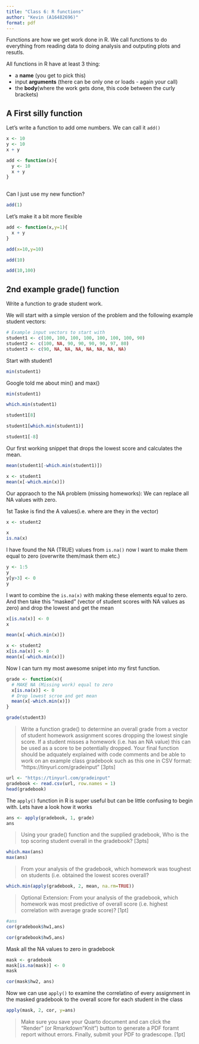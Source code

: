 ```yaml
---
title: "Class 6: R functions"
author: "Kevin (A16482696)"
format: pdf
---
```


Functions are how we get work done in R. We call functions to do everything from reading data to doing analysis and outputing plots and resutls. 

All functions in R have at least 3 thing:

- a **name** (you get to pick this)
- input **arguments** (there can be only one or loads - again your call)
- the **body**(where the work gets done, this code between the curly brackets)

## A First silly function

Let's write a function to add ome numbers. We can call it `add()`

```r
x <- 10
y <- 10
x + y
```

```r
add <- function(x){
  y <- 10
  x + y
}
  
```

Can I just use my new function?

```r
add(1)
```

Let's make it a bit more flexible

```r
add <- function(x,y=1){
  x + y
}

add(x=10,y=10)
```
```r
add(10)
```

```r
add(10,100)
```

## 2nd example grade() function

Write a function to grade student work. 

We will start with a simple version of the problem and the following example student vectors:

```r
# Example input vectors to start with
student1 <- c(100, 100, 100, 100, 100, 100, 100, 90)
student2 <- c(100, NA, 90, 90, 90, 90, 97, 80)
student3 <- c(90, NA, NA, NA, NA, NA, NA, NA)

```

Start with student1
```r
min(student1)
```


Google told me about min() and max()

```r
min(student1)
```
```r
which.min(student1)
```
```r
student1[8]
```

```r
student1[which.min(student1)]
```

```r
student1[-8]
```

Our first working snippet that drops the lowest score and calculates the mean.

```r
mean(student1[-which.min(student1)])
```

```r
x <- student1
mean(x[-which.min(x)])
```

Our appraoch to the NA problem (missing homeworks): We can replace all NA values with zero. 

1st Taske is find the A values(i.e. where are they in the vector)
```r
x <- student2
```

```r
x
is.na(x)
```

I have found the NA (TRUE) values from `is.na()` now I want to make them equal to zero (overwrite them/mask them etc.)

```r
y <- 1:5
y
y[y>3] <- 0
y
```


I want to combine the `is.na(x)` with making these elements equal to zero. 
And then take this "masked" (vector of student scores with NA values as zero) and drop the lowest and get the mean

```r
x[is.na(x)] <- 0
x
```

```r
mean(x[-which.min(x)])
```

```r
x <- student2
x[is.na(x)] <- 0
mean(x[-which.min(x)])
```

Now I can turn my most awesome snipet into my first function.

```r
grade <- function(x){
  # MAKE NA (Missing work) equal to zero
  x[is.na(x)] <- 0
  # Drop lowest scroe and get mean
  mean(x[-which.min(x)])
}
```

```r
grade(student3)
```
>Write a function grade() to determine an overall grade from a vector of student homework
assignment scores dropping the lowest single score. If a student misses a homework (i.e. has an
NA value) this can be used as a score to be potentially dropped. Your final function should be
adquately explained with code comments and be able to work on an example class gradebook
such as this one in CSV format: “https://tinyurl.com/gradeinput” [3pts]

```r
url <- "https://tinyurl.com/gradeinput"
gradebook <- read.csv(url, row.names = 1)
head(gradebook)
```

The `apply()` function in R is super useful but can be little confusing to begin with. Lets have a look how it works

```r
ans <- apply(gradebook, 1, grade)
ans
```


> Using your grade() function and the supplied gradebook, Who is the top scoring student
overall in the gradebook? [3pts]

```r
which.max(ans)
max(ans)
```

>From your analysis of the gradebook, which homework was toughest on students (i.e. obtained
the lowest scores overall?

```r
which.min(apply(gradebook, 2, mean, na.rm=TRUE))
```

> Optional Extension: From your analysis of the gradebook, which homework was most
predictive of overall score (i.e. highest correlation with average grade score)? [1pt]

```r
#ans
cor(gradebook$hw1,ans)

```

```r
cor(gradebook$hw5,ans)
```

Mask all the NA values to zero in gradebook
```r
mask <- gradebook
mask[is.na(mask)] <- 0
mask
```

```r
cor(mask$hw2, ans)
```

Now we can use `apply()` to examine the correlatino of every assignment in the masked gradebook to the overall score for each student in the class

```r
apply(mask, 2, cor, y=ans)
```

> Make sure you save your Quarto document and can click the “Render” (or Rmarkdown”Knit”) button to generate a PDF foramt report without errors. Finally, submit your PDF
to gradescope. [1pt]































